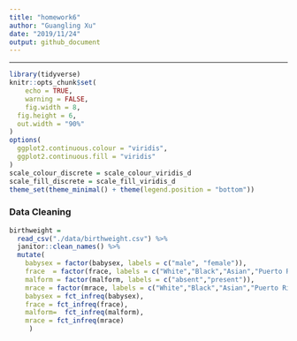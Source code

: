 ```yaml
---
title: "homework6"
author: "Guangling Xu"
date: "2019/11/24"
output: github_document
---
```

---
```r
library(tidyverse)
knitr::opts_chunk$set(
    echo = TRUE,
    warning = FALSE,
    fig.width = 8, 
  fig.height = 6,
  out.width = "90%"
)
options(
  ggplot2.continuous.colour = "viridis",
  ggplot2.continuous.fill = "viridis"
)
scale_colour_discrete = scale_colour_viridis_d
scale_fill_discrete = scale_fill_viridis_d
theme_set(theme_minimal() + theme(legend.position = "bottom"))
```

### Data Cleaning

```r
birthweight =
  read_csv("./data/birthweight.csv") %>% 
  janitor::clean_names() %>% 
  mutate(
    babysex = factor(babysex, labels = c("male", "female")),
    frace  = factor(frace, labels = c("White","Black","Asian","Puerto Rican","Other")),
    malform = factor(malform, labels = c("absent","present")),
    mrace = factor(mrace, labels = c("White","Black","Asian","Puerto Rican")),
    babysex = fct_infreq(babysex),
    frace = fct_infreq(frace),
    malform=  fct_infreq(malform),
    mrace = fct_infreq(mrace)
     )
```
